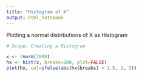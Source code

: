 ---
title: "Histogram of X"
output: html_notebook
---

Plotting a normal distributions of X as Histogram

```{r}
# Scope: Creating a Histogram

x <- rnorm(2000)
hx <- hist(x, breaks=200, plot=FALSE)
plot(hx, col=ifelse(abs(hx$breaks) < 1.5, 2, 3))
```


